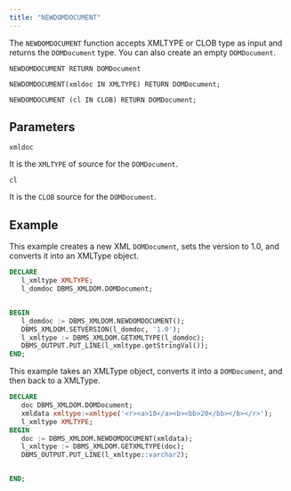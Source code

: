 ```yaml
---
title: "NEWDOMDOCUMENT"
---
```



The `NEWDOMDOCUMENT` function accepts XMLTYPE or CLOB type as input and returns the `DOMDocument` type. You can also create an empty `DOMDocument`.

```
NEWDOMDOCUMENT RETURN DOMDocument

NEWDOMDOCUMENT(xmldoc IN XMLTYPE) RETURN DOMDocument;

NEWDOMDOCUMENT (cl IN CLOB) RETURN DOMDocument;
```

## Parameters

`xmldoc`

It is the `XMLTYPE` of source for the `DOMDocument`.

`cl`

It is the `CLOB` source for the `DOMDocument`.

## Example

This example creates a new XML `DOMDocument`, sets the version to 1.0, and converts it into an XMLType object.

```sql
DECLARE
   l_xmltype XMLTYPE;
   l_domdoc DBMS_XMLDOM.DOMDocument;


BEGIN
   l_domdoc := DBMS_XMLDOM.NEWDOMDOCUMENT();
   DBMS_XMLDOM.SETVERSION(l_domdoc, '1.0');
   l_xmltype := DBMS_XMLDOM.GETXMLTYPE(l_domdoc);
   DBMS_OUTPUT.PUT_LINE(l_xmltype.getStringVal());
END;
```

This example takes an XMLType object, converts it into a `DOMDocument`, and then back to a XMLType.

```sql
DECLARE
   doc DBMS_XMLDOM.DOMDocument;
   xmldata xmltype:=xmltype('<r><a>10</a><b><bb>20</bb></b></r>');
   l_xmltype XMLTYPE;
BEGIN
   doc := DBMS_XMLDOM.NEWDOMDOCUMENT(xmldata);
   l_xmltype := DBMS_XMLDOM.GETXMLTYPE(doc);
   DBMS_OUTPUT.PUT_LINE(l_xmltype::varchar2);


END;
```